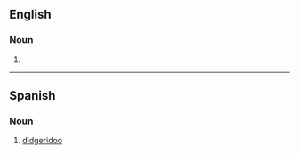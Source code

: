 ==English==
{{wikipedia}}

===Noun===
{{en-noun}}

# {{alternative form of|en|didgeridoo}}

----

==Spanish==

===Noun===
{{es-noun|m|didjeridu}}

# {{lb|es|musical instruments}} [[didgeridoo]]